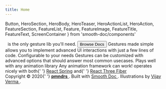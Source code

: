 ```yaml
---
title: Home
---
```


  Button,
  HeroSection,
  HeroBody,
  HeroTeaser,
  HeroActionList,
  HeroAction,
  FeatureSection,
  FeatureList,
  Feature,
  FeatureImage,
  FeatureTitle,
  FeatureText,
  ScreenContainer
} from 'smooth-doc/components'





<Sandbox />
<HeroSection>
  <HeroBody style={{ width: '100%', textAlign: 'center', padding: '46px 0' }}>
    <Title>move it, zoom it, drag it, scroll it, pinch it</Title>
    <HeroTeaser>
      <UseGesture />
      &nbsp;&nbsp;is the only gesture lib you'll need.
    </HeroTeaser>
    <HeroActionList style={{ justifyContent: 'center' }}>
      <HeroAction>
        <Button variant="primary" as={Link} to="/docs/">
          Browse Docs
        </Button>
      </HeroAction>
    </HeroActionList>

  </HeroBody>
</HeroSection>

<FeatureSection>
  <FeatureList>
    <Feature col={{ xs: 1, md: 1 / 3 }}>
      <FeatureImage src={toolsImageURL} width={100} height={100} />
      <FeatureTitle>Gestures made simple</FeatureTitle>
      <FeatureText style={{ textAlign: 'left' }}>
        <UseGesture /> allows you to implement advanced UI interactions with just a few lines of code.
      </FeatureText>
    </Feature>
    <Feature col={{ xs: 1, md: 1 / 3 }}>
      <FeatureImage src={compassImageURL} width={100} height={100} />
      <FeatureTitle>Configurable to your needs</FeatureTitle>
      <FeatureText style={{ textAlign: 'left' }}>
        Gestures can be customized with advanced options that should answer most common usecases.
      </FeatureText>
    </Feature>
    <Feature col={{ xs: 1, md: 1 / 3 }}>
      <FeatureImage src={gameImageURL} width={100} height={100} />
      <FeatureTitle>Plays well with any animation library</FeatureTitle>
      <FeatureText style={{ textAlign: 'left' }}>
        Any animation framework can work! <UseGesture pkg="react" /> operates nicely with both{' '}
        <a href="https://github.com/pmndrs/react-spring">React Spring</a> and{' '}
        <a href="https://github.com/pmndrs/react-three-fiber">React Three Fiber</a>
      </FeatureText>
    </Feature>
  </FeatureList>
</FeatureSection>

<footer>
  <ScreenContainer>
    <Shields />
    <div>
      Copyright © 2020{' '}
      <a href="https://pmnd.rs/" target="_blank" rel="noopener noreferrer">
        <strong>pmndrs</strong>
      </a>
      . Built with <a href="https://smooth-doc.com/" target="_blank" rel="noopener noreferrer">
        Smooth Doc
      </a>. Illustrations by <a href="https://illlustrations.co/" target="_blank" rel="noopener noreferrer">
        Vijay Verma
      </a>.
    </div>
  </ScreenContainer>
</footer>
